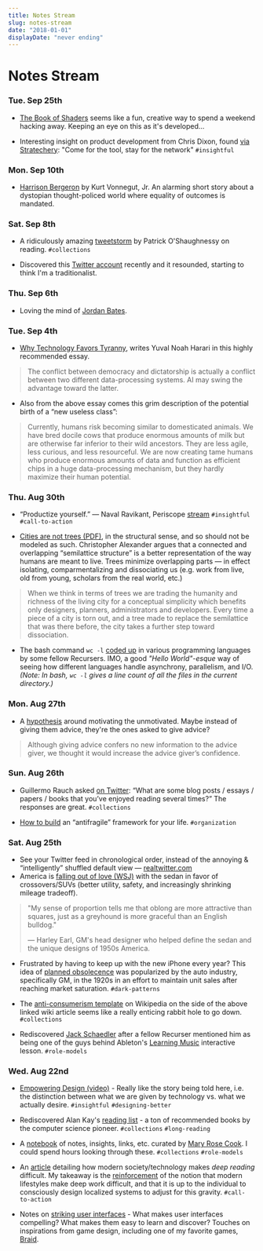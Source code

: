 ```yaml
---
title: Notes Stream
slug: notes-stream
date: "2018-01-01"
displayDate: "never ending"
---
```


# Notes Stream

### Tue. Sep 25th

- [The Book of Shaders](https://thebookofshaders.com/) seems like a fun, creative way to spend a weekend hacking away. Keeping an eye on this as it's developed...

- Interesting insight on product development from Chris Dixon, found [via Stratechery](https://stratechery.com/2018/instagrams-ceo/): "Come for the tool, stay for the network" `#insightful`

### Mon. Sep 10th

- [Harrison Bergeron](https://archive.org/stream/HarrisonBergeron/Harrison%20Bergeron_djvu.txt) by Kurt Vonnegut, Jr. An alarming short story about a dystopian thought-policed world where equality of outcomes is mandated.

### Sat. Sep 8th

- A ridiculously amazing [tweetstorm](https://twitter.com/patrick_oshag/status/804756458126639105) by Patrick O'Shaughnessy on reading. `#collections`

- Discovered this [Twitter account](https://twitter.com/wrathofgnon/) recently and it resounded, starting to think I'm a traditionalist.

### Thu. Sep 6th

- Loving the mind of [Jordan Bates](http://www.refinethemind.com/).

### Tue. Sep 4th

- [Why Technology Favors Tyranny](https://www.theatlantic.com/magazine/archive/2018/10/yuval-noah-harari-technology-tyranny/568330/?single_page=true), writes Yuval Noah Harari in this highly  recommended essay.
> The conflict between democracy and dictatorship is actually a conflict between two different data-processing systems. AI may swing the advantage toward the latter.

- Also from the above essay comes this grim description of the potential birth of a &ldquo;new useless class&rdquo;:
> Currently, humans risk becoming similar to domesticated animals. We have bred docile cows that produce enormous amounts of milk but are otherwise far inferior to their wild ancestors. They are less agile, less curious, and less resourceful. We are now creating tame humans who produce enormous amounts of data and function as efficient chips in a huge data-processing mechanism, but they hardly maximize their human potential.


### Thu. Aug 30th

- &ldquo;Productize yourself.&rdquo; &mdash; Naval Ravikant, Periscope [stream](https://blog.usejournal.com/naval-ravikant-notes-from-periscope-on-his-tweet-storm-how-to-get-rich-without-getting-lucky-e9e4f03a955f) `#insightful` `#call-to-action`

- [Cities are not trees (PDF)](http://worrydream.com/refs/Alexander%20-%20A%20City%20Is%20Not%20A%20Tree.pdf), in the structural sense, and so should not be modeled as such. Christopher Alexander argues that a connected and overlapping &ldquo;semilattice structure&rdquo; is a better representation of the way humans are meant to live. Trees minimize overlapping parts &mdash; in effect isolating, comparmentalizing and dissociating us (e.g. work from live, old from young, scholars from the real world, etc.)
> When we think in terms of trees we are trading the humanity and richness of the living city for a conceptual simplicity which benefits only designers, planners, administrators and developers. Every time a piece of a city is torn out, and a tree made to replace the semilattice that was there before, the city takes a further step toward dissociation.

- The bash command `wc -l` [coded up](https://github.com/dan-f/concurrent-wc/) in various programming languages by some fellow Recursers. IMO, a good *"Hello World"-esque* way of seeing how different languages handle asynchrony, parallelism, and I/O. *(Note: In bash, `wc -l` gives a line count of all the files in the current directory.)*

### Mon. Aug 27th

- A [hypothesis](https://marginalrevolution.com/marginalrevolution/2018/08/how-to-motivate-the-unmotivated.html) around motivating the unmotivated. Maybe instead of giving them advice, they're the ones asked to give advice?
> Although giving advice confers no new information to the advice giver, we thought it would increase the advice giver’s confidence.

### Sun. Aug 26th

- Guillermo Rauch asked [on Twitter](https://twitter.com/rauchg/status/1033545216844857351): &ldquo;What are some blog posts / essays / papers / books that you’ve enjoyed reading several times?&rdquo; The responses are great. `#collections`

- [How to build](https://medium.com/thinking-is-hard/live-like-a-hydra-c02337782a89) an &ldquo;antifragile&rdquo; framework for your life. `#organization`


### Sat. Aug 25th

- See your Twitter feed in chronological order, instead of the annoying &amp; &ldquo;intelligently&rdquo; shuffled default view &mdash; [realtwitter.com](http://realtwitter.com)
- America is [falling out of love (WSJ)](https://www.wsj.com/articles/america-has-fallen-out-of-love-with-the-sedan-1535169698?mod=hp_lead_pos5) with the sedan in favor of crossovers/SUVs (better utility, safety, and increasingly shrinking mileage tradeoff).
> "My sense of proportion tells me that oblong are more attractive than squares, just as a greyhound is more graceful than an English bulldog."
> 
> &mdash; Harley Earl, GM's head designer who helped define the sedan and the unique designs of 1950s America.

- Frustrated by having to keep up with the new iPhone every year? This idea of [planned obsolecence](https://en.wikipedia.org/wiki/Planned_obsolescence) was popularized by the auto industry, specifically GM, in the 1920s in an effort to maintain unit sales after reaching market saturation. `#dark-patterns`

- The [anti-consumerism template](https://en.wikipedia.org/wiki/Template:Anti-consumerism) on Wikipedia on the side of the above linked wiki article seems like a really enticing rabbit hole to go down. `#collections`

- Rediscovered [Jack Schaedler](https://jackschaedler.github.io/) after a fellow Recurser mentioned him as being one of the guys behind Ableton's [Learning Music](https://learningmusic.ableton.com/) interactive lesson. `#role-models`

### Wed. Aug 22nd

- [Empowering Design (video)](https://vimeo.com/123488311) - Really like the story being told here, i.e. the distinction between what we are given by technology vs. what we actually desire. `#insightful` `#designing-better`

- Rediscovered Alan Kay's [reading list](http://www.squeakland.org/resources/books/readingList.jsp) - a ton of recommended books by the computer science pioneer. `#collections` `#long-reading`


- A [notebook](http://notebook.maryrosecook.com/) of notes, insights, links, etc. curated by [Mary Rose Cook](http://maryrosecook.com). I could spend hours looking through these. `#collections` `#role-models`

- An [article](https://slate.com/culture/2018/08/reader-come-home-by-maryanne-wolf-reviewed.html) detailing how modern society/technology makes *deep reading* difficult. My takeaway is the [reinforcement](https://amzn.to/2MG33Op) of the notion that modern lifestyles make deep work difficult, and that it is up to the individual to consciously design localized systems to adjust for this gravity. `#call-to-action`

- Notes on [striking user interfaces](http://cognitivemedium.com/striking_ui/striking_ui.html) - What makes user interfaces compelling? What makes them easy to learn and discover? Touches on inspirations from game design, including one of my favorite games, [Braid](https://www.avclub.com/10-years-later-braid-remains-the-definitive-indie-game-1824114955).
